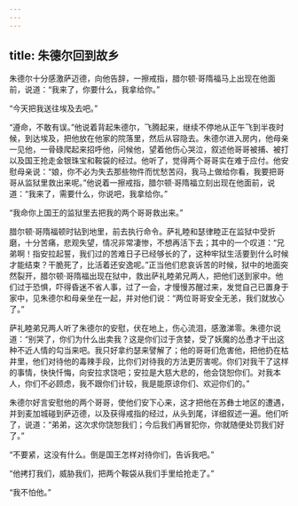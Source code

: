 ```yaml
---
---
---
```

title: 朱德尔回到故乡
---




朱德尔十分感激萨迈德，向他告辞，一擦戒指，腊尔顿·哥隋福马上出现在他面前，说道：“我来了，你要什么，我拿给你。”

“今天把我送往埃及去吧。”

“遵命，不敢有误。”他说着背起朱德尔，飞腾起来，继续不停地从正午飞到半夜时候，到达埃及，把他放在他家的院落里，然后从容隐去。朱德尔进入房内，他母亲一见他，一骨碌爬起来招呼他，问候他，望着他伤心哭泣，叙述他哥哥被捕、被打以及国王抢走金银珠宝和鞍袋的经过。他听了，觉得两个哥哥实在难于应付。他安慰母亲说：“娘，你不必为失去那些物件而忧愁苦闷，我马上做给你看，我要把哥哥从监狱里救出来呢。”他说着一擦戒指，腊尔顿·哥隋福立刻出现在他面前，说道：“我来了，需要什么，你说吧，我拿给你。”

“我命你上国王的监狱里去把我的两个哥哥救出来。”

腊尔顿·哥隋福顿时钻到地里，前去执行命令。萨礼睦和瑟律睦正在监狱中受折磨，十分苦痛，悲观失望，情况非常凄惨，不想再活下去；其中的一个叹道：“兄弟啊！指安拉起誓，我们过的苦难日子已经够长的了，这种牢狱生活要到什么时候才能结束？干脆死了，比活着还安逸呢。”正当他们悲哀诉苦的时候，狱中的地面突然裂开，腊尔顿·哥隋福出现在狱中，救出萨礼睦弟兄两人，把他们送到家中。他们过于恐惧，吓得昏迷不省人事，过了一会，才慢慢苏醒过来，发觉自己已置身于家中，见朱德尔和母亲坐在一起，并对他们说：“两位哥哥安全无恙，我们就放心了。”

萨礼睦弟兄两人听了朱德尔的安慰，伏在地上，伤心流泪，感激涕零。朱德尔说道：“别哭了，你们为什么出卖我？这是你们过于贪婪，受了妖魔的怂恿才干出这种不近人情的勾当来吧。我只好拿约瑟来譬解了；他的哥哥们危害他，把他扔在枯井里，他们对待他的毒辣手段，比你们对待我的方法更厉害呢。你们对我干了这样的事情，快快忏悔，向安拉求饶吧；安拉是大慈大悲的，他会饶恕你们。对我本人，你们不必顾虑，我不跟你们计较，我是能原谅你们、欢迎你们的。”

朱德尔好言安慰他的两个哥哥，使他们安下心来，这才把他在苏彝士地区的遭遇，并到麦加城碰到萨迈德，以及获得戒指的经过，从头到尾，详细叙述一遍。他们听了，说道：“弟弟，这次求你饶恕我们；今后我们再冒犯你，你就随便处罚我们好了。”

“不要紧，这没有什么。倒是国王怎样对待你们，告诉我吧。”

“他拷打我们，威胁我们，把两个鞍袋从我们手里给抢走了。”

“我不怕他。”